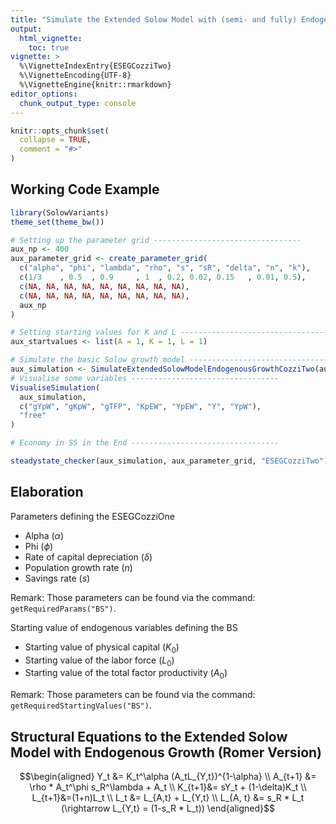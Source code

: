 ```yaml
---
title: "Simulate the Extended Solow Model with (semi- and fully) Endogenous Growth (Cozzi Hybrid Model)"
output:
  html_vignette:
    toc: true
vignette: >
  %\VignetteIndexEntry{ESEGCozziTwo}
  %\VignetteEncoding{UTF-8}
  %\VignetteEngine{knitr::rmarkdown}
editor_options: 
  chunk_output_type: console
---
```


```r
knitr::opts_chunk$set(
  collapse = TRUE,
  comment = "#>"
)
```

## Working Code Example
```r
library(SolowVariants)
theme_set(theme_bw())

# Setting up the parameter grid ---------------------------------
aux_np <- 400
aux_parameter_grid <- create_parameter_grid(
  c("alpha", "phi", "lambda", "rho", "s", "sR", "delta", "n", "k"),
  c(1/3    , 0.5  , 0.9     , 1  , 0.2, 0.02, 0.15   , 0.01, 0.5),
  c(NA, NA, NA, NA, NA, NA, NA, NA, NA),
  c(NA, NA, NA, NA, NA, NA, NA, NA, NA),
  aux_np
)

# Setting starting values for K and L ---------------------------------
aux_startvalues <- list(A = 1, K = 1, L = 1)

# Simulate the basic Solow growth model ---------------------------------
aux_simulation <- SimulateExtendedSolowModelEndogenousGrowthCozziTwo(aux_parameter_grid, aux_np, aux_startvalues)
# Visualise some variables ---------------------------------
VisualiseSimulation(
  aux_simulation,
  c("gYpW", "gKpW", "gTFP", "KpEW", "YpEW", "Y", "YpW"),
  "free"
)

# Economy in SS in the End ---------------------------------

steadystate_checker(aux_simulation, aux_parameter_grid, "ESEGCozziTwo")

```

## Elaboration
Parameters defining the ESEGCozziOne

* Alpha ($\alpha$)
* Phi ($\phi$)
* Rate of capital depreciation ($\delta$)
* Population growth rate ($n$)
* Savings rate ($s$)

Remark: Those parameters can be found via the command: `getRequiredParams("BS")`.

Starting value of endogenous variables defining the BS

* Starting value of physical capital ($K_0$)
* Starting value of the labor force ($L_0$)
* Starting value of the total factor productivity ($A_0$)

Remark: Those parameters can be found via the command: `getRequiredStartingValues("BS")`.

## Structural Equations to the Extended Solow Model with Endogenous Growth (Romer Version)
$$\begin{aligned}
Y_t &= K_t^\alpha (A_tL_{Y,t})^{1-\alpha} \\
A_{t+1} &= \rho * A_t^\phi s_R^\lambda + A_t \\
K_{t+1}&= sY_t + (1-\delta)K_t \\
L_{t+1}&=(1+n)L_t \\
L_t &= L_{A,t} + L_{Y,t} \\
L_{A, t} &= s_R * L_t (\rightarrow L_{Y,t} = (1-s_R * L_t))
\end{aligned}$$
